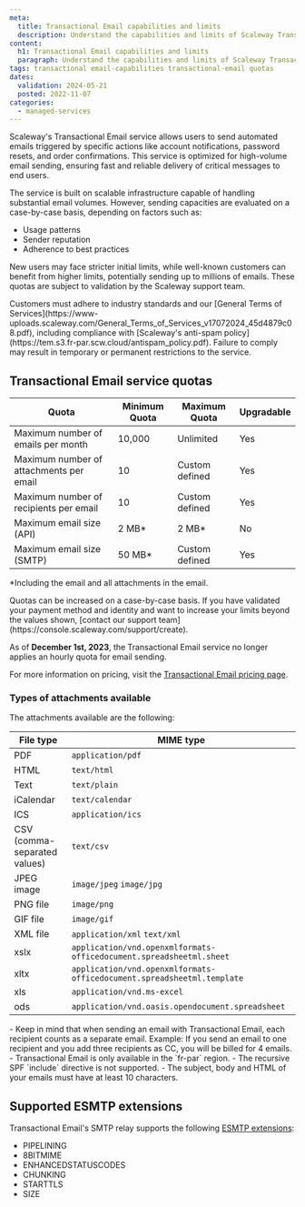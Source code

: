 ```yaml
---
meta:
  title: Transactional Email capabilities and limits
  description: Understand the capabilities and limits of Scaleway Transactional Email.
content:
  h1: Transactional Email capabilities and limits
  paragraph: Understand the capabilities and limits of Scaleway Transactional Email.
tags: transactional email-capabilities transactional-email quotas
dates:
  validation: 2024-05-21
  posted: 2022-11-07
categories:
  - managed-services
---
```


Scaleway's Transactional Email service allows users to send automated emails triggered by specific actions like account notifications, password resets, and order confirmations. This service is optimized for high-volume email sending, ensuring fast and reliable delivery of critical messages to end users.

The service is built on scalable infrastructure capable of handling substantial email volumes. However, sending capacities are evaluated on a case-by-case basis, depending on factors such as:

- Usage patterns
- Sender reputation
- Adherence to best practices

New users may face stricter initial limits, while well-known customers can benefit from higher limits, potentially sending up to millions of emails. These quotas are subject to validation by the Scaleway support team.

<Message type="important">
  Customers must adhere to industry standards and our [General Terms of Services](https://www-uploads.scaleway.com/General_Terms_of_Services_v17072024_45d4879c08.pdf), including compliance with [Scaleway's anti-spam policy](https://tem.s3.fr-par.scw.cloud/antispam_policy.pdf). Failure to comply may result in temporary or permanent restrictions to the service.

## Transactional Email service quotas

| **Quota**                                      | **Minimum Quota** | **Maximum Quota** | **Upgradable** |
|------------------------------------------------|-------------------|-------------------|----------------|
| Maximum number of emails per month             | 10,000            | Unlimited          | Yes            |
| Maximum number of attachments per email        | 10                | Custom defined     | Yes            |
| Maximum number of recipients per email         | 10                | Custom defined     | Yes            |
| Maximum email size (API)                       | 2 MB*             | 2 MB*              | No             |
| Maximum email size (SMTP)                      | 50 MB*            | Custom defined     | Yes            |

*Including the email and all attachments in the email.

<Message type="note">
  Quotas can be increased on a case-by-case basis. If you have validated your payment method and identity and want to increase your limits beyond the values shown, [contact our support team](https://console.scaleway.com/support/create).
</Message>

As of **December 1st, 2023**, the Transactional Email service no longer applies an hourly quota for email sending.

For more information on pricing, visit the [Transactional Email pricing page](https://www.scaleway.com/fr/tarifs/managed-services/#transactional-email).

### Types of attachments available

The attachments available are the following:

| File type                    | MIME type                |
|------------------------------|--------------------------|
| PDF                          | `application/pdf`        |
| HTML                         | `text/html`              |
| Text                         | `text/plain`             |
| iCalendar                    | `text/calendar`          |
| ICS                          | `application/ics`        |
| CSV (comma-separated values) | `text/csv`               |
| JPEG image                   | `image/jpeg` `image/jpg` |
| PNG file                     | `image/png`              |
| GIF file                     | `image/gif`              |
| XML file                     | `application/xml` `text/xml` |
| xslx                         | `application/vnd.openxmlformats-officedocument.spreadsheetml.sheet` |
| xltx	                       | `application/vnd.openxmlformats-officedocument.spreadsheetml.template` |
| xls                          | `application/vnd.ms-excel` |
| ods	                         | `application/vnd.oasis.opendocument.spreadsheet` |


<Message type="important">
  - Keep in mind that when sending an email with Transactional Email, each recipient counts as a separate email. Example: If you send an email to one recipient and you add three recipients as CC, you will be billed for 4 emails.
  - Transactional Email is only available in the `fr-par` region.
  - The recursive SPF `include` directive is not supported.
  - The subject, body and HTML of your emails must have at least 10 characters.
</Message>

## Supported ESMTP extensions

Transactional Email's SMTP relay supports the following [ESMTP extensions](https://www.iana.org/assignments/mail-parameters/mail-parameters.txt):

- PIPELINING
- 8BITMIME
- ENHANCEDSTATUSCODES
- CHUNKING
- STARTTLS
- SIZE